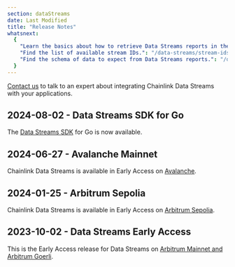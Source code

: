 ```yaml
---
section: dataStreams
date: Last Modified
title: "Release Notes"
whatsnext:
  {
    "Learn the basics about how to retrieve Data Streams reports in the Getting Started guide.": "/data-streams/getting-started",
    "Find the list of available stream IDs.": "/data-streams/stream-ids",
    "Find the schema of data to expect from Data Streams reports.": "/data-streams/reference/report-schema",
  }
---
```



<Aside type="note" title="Talk to an expert">
  <a href="https://chainlinkcommunity.typeform.com/datastreams?#ref_id=docs">Contact us</a> to talk to an expert about
  integrating Chainlink Data Streams with your applications.
</Aside>

## 2024-08-02 - Data Streams SDK for Go

The [Data Streams SDK](/data-streams/reference/streams-direct/streams-direct-go-sdk) for Go is now available.

## 2024-06-27 - Avalanche Mainnet

Chainlink Data Streams is available in Early Access on <a href="/data-streams/stream-ids?network=arbitrum&page=1">Avalanche</a>.

## 2024-01-25 - Arbitrum Sepolia

Chainlink Data Streams is available in Early Access on <a href="/data-streams/stream-ids?network=arbitrum&page=1">Arbitrum Sepolia</a>.

## 2023-10-02 - Data Streams Early Access

This is the Early Access release for Data Streams on <a href="/data-streams/stream-ids?network=arbitrum&page=1">Arbitrum Mainnet and Arbitrum Goerli</a>.
